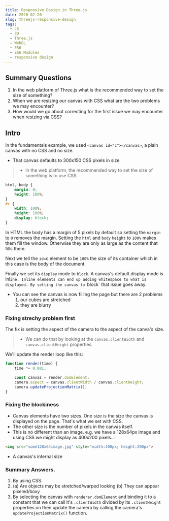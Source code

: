 ```yaml
---
title: Responsive Design in Three.js
date: 2020-02-20
slug: threejs-responsive-design
tags:
  - JS
  - 3D
  - Three.js
  - WebGL
  - ES6
  - ES6 Modules
  - responsive design
---
```


## Summary Questions
1. In the web platform of Three.js what is the recommended way to set the size of something?
1. When we are resizing our canvas with CSS what are the two problems we may encounter?
1. How would we go about correcting for the first issue we may encounter when resizing via CSS?

## Intro
In the fundamentals example, we used `<canvas id="c"></canvas>`, a plain canvas with no CSS and no size.
- That canvas defaults to 300x150 CSS pixels in size.

>* In the web platform, the recommended way to set the size of something is to use CSS.
```CSS
html, body {
    margin: 0;
    height: 100%;
}
#c {
    width: 100%;
    height: 100%;
    display: block;
}
```
In HTML the body has a margin of 5 pixels by default so setting the `margin` to `0` removes the margin. Setting the `html` and `body` `height` to `100%` makes them fill the window. Otherwise they are only as large as the content that fills them.

Next we tell the `id=`c element to be `100%` the size of its container which in this case is the body of the document.

Finally we set its `display` mode to `block`. A canvas's default display mode is inl`ine. Inline elements can end up adding whitespace to what is displayed. By setting the canvas to `block` that issue goes away.

- You can see the canvas is now filling the page but there are 2 problems
    1. our cubes are stretched
    2. they are blurry

### Fixing strechy problem first
The fix is setting the aspect of the camera to the aspect of the canva's size. 
>* We can do that by looking at the `canvas.clientWidth` and `canvas.clientHeight` properties.

We'll update the render loop like this:
```js
function render(time) {
    time *= 0.001;

    const canvas = render.domElement;
    camera.aspect = canvas.clientWidth / canvas.clientHeight;
    camera.updateProjectionMatrix();
}
```

### Fixing the blockiness
- Canvas elements have two sizes. One size is the size the canvas is displayed on the page. That's what we set with CSS.
- The other size is the number of pixels in the canvas itself.
- This is no different than an image. e.g. we have a 128x64px image and using CSS we might display as 400x200 pixels...
```html
<img src="some128x64image.jpg" style="width:400px; height:200px">
```
- A canvas's internal size 

### Summary Answers.
1. By using CSS.
1. (a) Are objects may be stretched/warped looking (b) They can appear pixeled/boxy
1. By selecting the canvas with `renderer.domElement` and binding it to a constant that we can call it's `.clientWidth` divided by its `.clientHeight` properties on then update the camera by calling the camera's `updateProjectionMatrix()` function.
